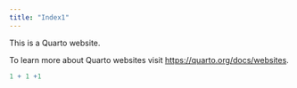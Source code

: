 ```yaml
---
title: "Index1"
---
```


This is a Quarto website.

To learn more about Quarto websites visit <https://quarto.org/docs/websites>.

```r
1 + 1 +1
```
